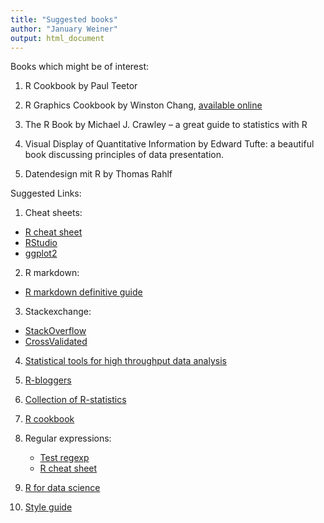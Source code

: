 ```yaml
---
title: "Suggested books"
author: "January Weiner"
output: html_document
---
```


Books which might be of interest:

 1. R Cookbook by Paul Teetor

 2. R Graphics Cookbook by Winston Chang, [available online](https://r-graphics.org/)

 3. The R Book by Michael J. Crawley – a great guide to statistics with R

 4. Visual Display of Quantitative Information by Edward Tufte: a beautiful
    book discussing principles of data presentation.

 5. Datendesign mit R by Thomas Rahlf


Suggested Links:

 1. Cheat sheets:
   * [R cheat sheet](https://rstudio.github.io/cheatsheets/base-r.pdf)
   * [RStudio](https://rstudio.github.io/cheatsheets/rstudio-ide.pdf)
   * [ggplot2](https://rstudio.github.io/cheatsheets/data-visualization.pdf)

 2. R markdown:
  
   *  [R markdown definitive guide](https://bookdown.org/yihui/rmarkdown/)
 
 3. Stackexchange:

   * [StackOverflow](https://stackoverflow.com)
   * [CrossValidated](https://stats.stackexchange.com)
 
 4. [Statistical tools for high throughput data analysis](https://sthda.com)

 5. [R-bloggers](https://www.r-bloggers.com/)
 6. [Collection of R-statistics](http://r-statistics.co/)
 7. [R cookbook](http://www.cookbook-r.com/)   
 8. Regular expressions:
    
    * [Test regexp](https://regexr.com)
    * [R cheat sheet](https://rstudio.github.io/cheatsheets/regex.pdf)
    
 9. [R for data science](https://r4ds.had.co.nz)
 10. [Style guide](https://style.tidyverse.org/index.html)
